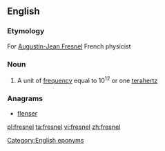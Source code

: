 ==English==

===Etymology===
For [[w:Augustin-Jean Fresnel|Augustin-Jean Fresnel]] French physicist

===Noun===
{{en-noun}}

# {{label|en|physics}} A unit of [[frequency]] equal to 10<sup>12</sup> or one [[terahertz]]

===Anagrams===
* [[flenser#English|flenser]]

[[Category:English eponyms]]

[[pl:fresnel]]
[[ta:fresnel]]
[[vi:fresnel]]
[[zh:fresnel]]